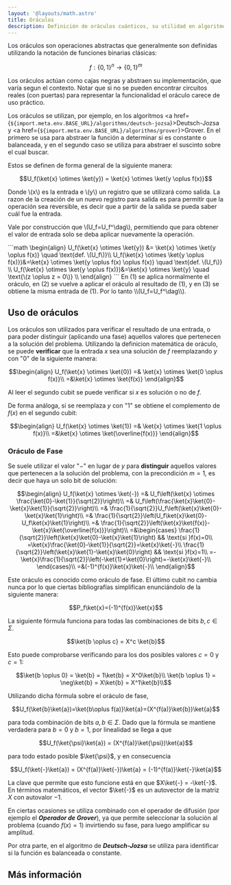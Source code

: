 ```yaml
---
layout: '@layouts/math.astro'
title: Oráculos
description: Definición de oráculos cuánticos, su utilidad en algoritmos y ejemplos de implementación.
---
```



Los oráculos son operaciones abstractas que generalmente son definidas utilizando la notación de funciones binarias clásicas:

```math
f: \{0,1\}^n \rightarrow \{0,1\}^m
```

Los oráculos actúan como cajas negras y abstraen su implementación, que varía segun el contexto. Notar que si no se pueden encontrar circuitos reales (con puertas) para representar la funcionalidad el oráculo carece de uso práctico.

Los oráculos se utilizan, por ejemplo, en los algoritmos <a href={`${import.meta.env.BASE_URL}/algorithms/deutsch-jozsa`}>Deutsch-Jozsa</a> y <a href={`${import.meta.env.BASE_URL}/algorithms/grover`}>Grover</a>. En el primero se usa para abstraer la función a determinar si es constante o balanceada, y en el segundo caso se utiliza para abstraer el suscinto sobre el cual buscar.

Estos se definen de forma general de la siguiente manera:

```math
U_f(\ket{x} \otimes \ket{y}) = \ket{x} \otimes \ket{y \oplus f(x)}
```

Donde \\(x\\) es la entrada e \\(y\\) un registro que se utilizará como salida. La razon de la creación de un nuevo registro para salida es para permitir que la operación sea reversible, es decir que a partir de la salida se pueda saber cuál fue la entrada.

Vale por construcción que \\(U_f=U_f^\dag\\), permitiendo que para obtener el valor de entrada solo se deba aplicar nuevamente la operación.

<Collapsible title="Cálculo" level="h6">
```math
\begin{align}
    U_f(\ket{x} \otimes \ket{y}) &= \ket{x} \otimes \ket{y \oplus f(x)} \quad \text{def. \(U_f\)}\\
    U_f(\ket{x} \otimes \ket{y \oplus f(x)})&=\ket{x} \otimes \ket{y \oplus f(x) \oplus f(x)} \quad \text{def. \(U_f\)} \\
    U_f(\ket{x} \otimes \ket{y \oplus f(x)})&=\ket{x} \otimes \ket{y} \quad \text{\(z \oplus z = 0\)} \\
\end{align}
```
En (1) se aplica normalmente el oráculo, en (2) se vuelve a aplicar el oráculo al resultado de (1), y en (3) se obtiene la misma entrada de (1). Por lo tanto \\(U_f=U_f^\dag\\).
</Collapsible>

## Uso de oráculos

Los oráculos son utilizados para verificar el resultado de una entrada, o para poder distinguir (aplicando una fase) aquellos valores que pertenecen a la solución del problema. Utilizando la definicion matemática de oráculo, se puede **verificar** que la entrada $x$ sea una solución de $f$ reemplazando $y$ con "$0$" de la siguiente manera:

```math
\begin{align}
U_f(\ket{x} \otimes \ket{0}) =& \ket{x} \otimes \ket{0 \oplus f(x)}\\
=&\ket{x} \otimes \ket{f(x)}
\end{align}
```

Al leer el segundo cubit se puede verificar si $x$ es solución o no de $f$.

De forma análoga, si se reemplaza $y$ con "$1$" se obtiene el complemento de $f(x)$ en el segundo cubit:

```math
\begin{align}
U_f(\ket{x} \otimes \ket{1}) =& \ket{x} \otimes \ket{1 \oplus f(x)}\\
=&\ket{x} \otimes \ket{\overline{f(x)}}
\end{align}
```

### Oráculo de Fase

Se suele utilizar el valor "$-$" en lugar de $y$ para **distinguir** aquellos valores que pertenecen a la solución del problema, con la precondición $m=1$, es decir que haya un solo bit de solución:

```math
\begin{align}
U_f(\ket{x} \otimes \ket{-}) =& U_f\left(\ket{x} \otimes \frac{\ket{0}-\ket{1}}{\sqrt{2}}\right)\\
=& U_f\left(\frac{\ket{x}\ket{0}-\ket{x}\ket{1}}{\sqrt{2}}\right)\\
=& \frac{1}{\sqrt{2}}U_f\left(\ket{x}\ket{0}-\ket{x}\ket{1}\right)\\
=& \frac{1}{\sqrt{2}}\left(U_f\ket{x}\ket{0}-U_f\ket{x}\ket{1}\right)\\
=& \frac{1}{\sqrt{2}}\left(\ket{x}\ket{f(x)}-\ket{x}\ket{\overline{f(x)}}\right)\\
=&\begin{cases}
\frac{1}{\sqrt{2}}\left(\ket{x}\ket{0}-\ket{x}\ket{1}\right) && \text{si }f(x)=0\\
=\ket{x}\frac{\ket{0}-\ket{1}}{\sqrt{2}}=\ket{x}\ket{-}\\
\frac{1}{\sqrt{2}}\left(\ket{x}\ket{1}-\ket{x}\ket{0}\right) && \text{si }f(x)=1\\
=-\ket{x}\frac{1}{\sqrt{2}}\left(-\ket{1}+\ket{0}\right)=-\ket{x}\ket{-}\\
\end{cases}\\
=&(-1)^{f(x)}\ket{x}\ket{-}\\
\end{align}
```

Este oráculo es conocido como oráculo de fase. El último cubit no cambia nunca por lo que ciertas bibliografías simplifican enunciándolo de la siguiente manera:

```math
P_f\ket{x}=(-1)^{f(x)}\ket{x}
```

<Collapsible title="Detalles adicionales" level="h6">

La siguiente fórmula funciona para todas las combinaciones de bits $b,c \in \Sigma$. 

```math
\ket{b \oplus c} = X^c \ket{b}
```

Esto puede comprobarse verificando para los dos posibles valores $c=0$ y $c=1$:

```math
\ket{b \oplus 0} = \ket{b} = 1\ket{b} = X^0\ket{b}\\
\ket{b \oplus 1} = \neg\ket{b} = X\ket{b} = X^1\ket{b}\\
```

Utilizando dicha fórmula sobre el oráculo de fase,

```math 
U_f(\ket{b}\ket{a})=\ket{b\oplus f(a)}\ket{a}=(X^{f(a)}\ket{b})\ket{a}
```

para toda combinación de bits $a,b \in \Sigma$. Dado que la fórmula se mantiene verdadera para $b=0$ y $b=1$, por linealidad se llega a que 

```math 
U_f(\ket{\psi}\ket{a}) = (X^{f(a)}\ket{\psi})\ket{a}
```

para todo estado posible $\ket{\psi}$, y en consecuencia

```math 
U_f(\ket{-}\ket{a}) = (X^{f(a)}\ket{-})\ket{a} = (-1)^{f(a)}\ket{-}\ket{a}
```

La clave que permite que esto funcione está en que $X\ket{-} = -\ket{-}$. En términos matemáticos, el vector $\ket{-}$ es un autovector de la matriz $X$ con autovalor $-1$.

</Collapsible>

En ciertas ocasiones se utiliza combinado con el operador de difusión (por ejemplo el **_Operador de Grover_**), ya que permite seleccionar la solución al problema (cuando $f(x)=1$) invirtiendo su fase, para luego amplificar su amplitud.

Por otra parte, en el algoritmo de **_Deutsch-Jozsa_** se utiliza para identificar si la función es balanceada o constante.

## Más información

<Recommendations />
<BibItem id='wong' prefix='Capítulo 7.1.3 y 7.1.4, ' rate='r' />
<BibItem id='quantumFunctionsSoar' rate='a' />
<BibItem id='oraclesMicrosoft' rate='a' />
<BibItem id='nielsen' prefix='Capítulo 6.1.1, ' rate='o' />
